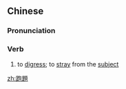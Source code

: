 ==Chinese==
{{zh-forms|s=跑题}}

===Pronunciation===
{{zh-pron
|m=pǎotí,er=y
|cat=v
}}

===Verb===
{{zh-verb}}

# to [[digress]]; to [[stray]] from the [[subject]]

[[zh:跑題]]